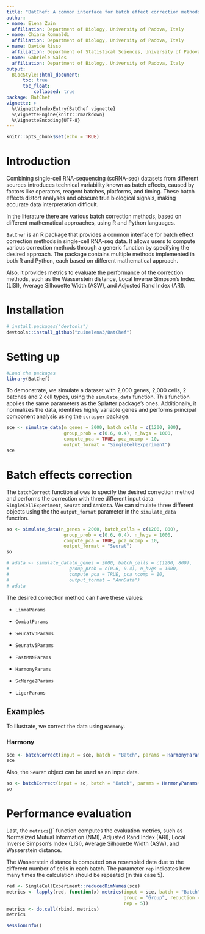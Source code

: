 ```yaml
---
title: "BatChef: A common interface for batch effect correction methods in single-cell RNA-seq data"
author: 
- name: Elena Zuin
  affiliation: Department of Biology, University of Padova, Italy
- name: Chiara Romualdi
  affiliation: Department of Biology, University of Padova, Italy
- name: Davide Risso
  affiliation: Department of Statistical Sciences, University of Padova, Italy
- name: Gabriele Sales
  affiliation: Department of Biology, University of Padova, Italy
output:
  BiocStyle::html_document:
      toc: true
      toc_float:
          collapsed: true
package: BatChef
vignette: >
  %\VignetteIndexEntry{BatChef vignette}
  %\VignetteEngine{knitr::rmarkdown}
  %\VignetteEncoding{UTF-8}
---
```


```r
knitr::opts_chunk$set(echo = TRUE)
```

# Introduction

Combining single-cell RNA-sequencing (scRNA-seq) datasets from different sources 
introduces technical variability known as batch effects, caused by factors like 
operators, reagent batches, platforms, and timing. These batch effects distort 
analyses and obscure true biological signals, making accurate data interpretation difficult.

In the literature there are various batch correction methods, based on different
mathematical approaches, using R and Python languages.

`BatChef` is an R package that provides a common interface for batch effect 
correction methods in single-cell RNA-seq data. It allows users to compute 
various correction methods through a generic function by specifying the desired
approach. The package contains multiple methods implemented in both R and Python,
each based on different mathematical approach.

Also, it provides metrics to evaluate the performance of the correction methods, 
such as the Wasserstein distance, Local Inverse Simpson's Index (LISI), Average 
Silhouette Width (ASW), and Adjusted Rand Index (ARI).

# Installation

```r
# install.packages("devtools")
devtools::install_github("zuinelena3/BatChef")
```

# Setting up

```r
#Load the packages
library(BatChef)
```

To demonstrate, we simulate a dataset with 2,000 genes, 2,000 cells, 
2 batches and 2 cell types, using the `simulate_data` function. This function 
applies the same parameters as the Splatter package’s ones. 
Additionally, it normalizes the data, identifies highly variable genes and 
performs principal component analysis using the `scrapper` package. 

```r
sce <- simulate_data(n_genes = 2000, batch_cells = c(1200, 800),
                     group_prob = c(0.6, 0.4), n_hvgs = 1000,
                     compute_pca = TRUE, pca_ncomp = 10, 
                     output_format = "SingleCellExperiment")
sce
```

# Batch effects correction

The `batchCorrect` function allows to specify the desired correction method and 
performs the correction with three different input data: `SingleCellExperiment`,
`Seurat` and `AnnData`. We can simulate three different objects using the
the `output_format` parameter in the `simulate_data` function.

```r
so <- simulate_data(n_genes = 2000, batch_cells = c(1200, 800),
                     group_prob = c(0.6, 0.4), n_hvgs = 1000,
                     compute_pca = TRUE, pca_ncomp = 10, 
                     output_format = "Seurat")
so
```

```r
# adata <- simulate_data(n_genes = 2000, batch_cells = c(1200, 800),
#                      group_prob = c(0.6, 0.4), n_hvgs = 1000,
#                      compute_pca = TRUE, pca_ncomp = 10, 
#                      output_format = "AnnData")
# adata
```


The desired correction method can have these values:

-   `LimmaParams`

-   `CombatParams`

-   `Seuratv3Params`

-   `Seuratv5Params`

-   `FastMNNParams`

-   `HarmonyParams`

-   `ScMerge2Params`

-   `LigerParams`

## Examples 

To illustrate, we correct the data using `Harmony`.

### Harmony

```r
sce <- batchCorrect(input = sce, batch = "Batch", params = HarmonyParams())
sce
```

Also, the `Seurat` object can be used as an input data.

```r
so <- batchCorrect(input = so, batch = "Batch", params = HarmonyParams())
so
```

# Performance evaluation

Last, the `metrics`()` function computes the evaluation metrics, such as 
Normalized Mutual Information (NMI), Adjusted Rand Index (ARI), 
Local Inverse Simpson's Index (LISI), Average Silhouette Width (ASW), and 
Wasserstein distance.

The Wasserstein distance is computed on a resampled data due to the different 
number of cells in each batch. The parameter `rep` indicates how many times 
the calculation should be repeated (in this case 5).

```r
red <- SingleCellExperiment::reducedDimNames(sce)
metrics <- lapply(red, function(x) metrics(input = sce, batch = "Batch",
                                           group = "Group", reduction = x, 
                                           rep = 5))
metrics <- do.call(rbind, metrics)
metrics
```

```r
sessionInfo()
```


